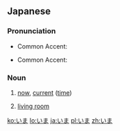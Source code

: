 ==Japanese==
===Pronunciation===
* {{sense|今}} Common Accent: {{ja-accent-common|atamadaka|い|ま|ímà}}
* {{sense|居間}} Common Accent: {{ja-accent-common|odaka|い|ま|ìmá}}

===Noun===
{{ja-noun|h|rom=ima}}                         
# {{ja-def|今}} [[now]], [[current]] ([[time]])
# {{ja-def|居間}} [[living room]]

[[ko:いま]]
[[lo:いま]]
[[ja:いま]]
[[pl:いま]]
[[zh:いま]]